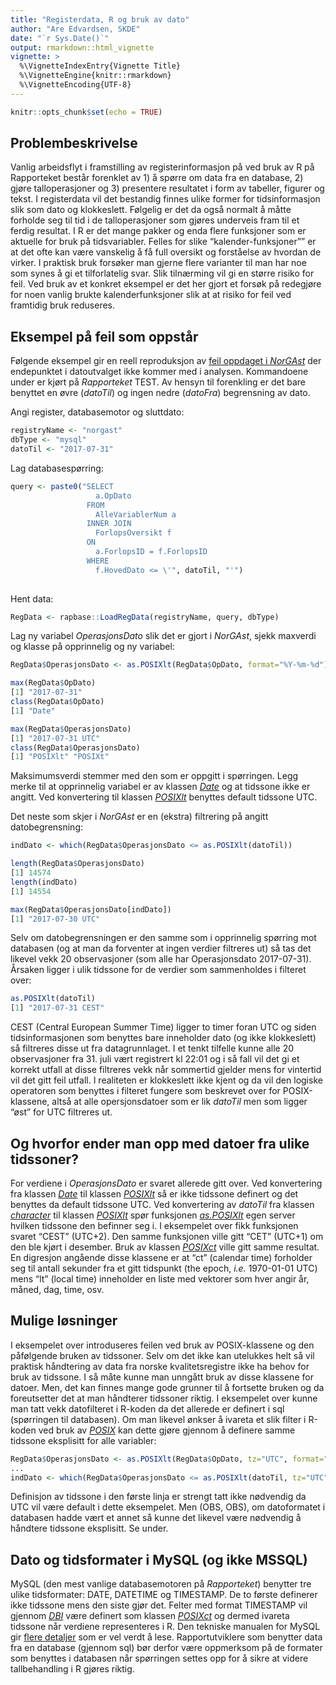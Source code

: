 ```yaml
---
title: "Registerdata, R og bruk av dato"
author: "Are Edvardsen, SKDE"
date: "`r Sys.Date()`"
output: rmarkdown::html_vignette
vignette: >
  %\VignetteIndexEntry{Vignette Title}
  %\VignetteEngine{knitr::rmarkdown}
  %\VignetteEncoding{UTF-8}
---
```


```r
knitr::opts_chunk$set(echo = TRUE)
```

## Problembeskrivelse
Vanlig arbeidsflyt i framstilling av registerinformasjon på ved bruk av R på
Rapporteket består forenklet av 1) å spørre om data fra en database, 2) gjøre
talloperasjoner og 3) presentere resultatet i form av tabeller, figurer og
tekst. I registerdata vil det bestandig finnes ulike former for
tidsinformasjon slik som dato og klokkeslett. Følgelig er det da også normalt
å måtte forholde seg til tid i de talloperasjoner som gjøres underveis fram
til et ferdig resultat. I R er det mange pakker og enda flere funksjoner som er
aktuelle for bruk på tidsvariabler. Felles for slike "kalender-funksjoner"" er
at det ofte kan være vanskelig å få full oversikt og forståelse av hvordan de
virker. I praktisk bruk forsøker man gjerne flere varianter til man har noe som
synes å gi et tilforlatelig svar. Slik tilnærming vil gi en større risiko for
feil. Ved bruk av et konkret eksempel er det her gjort et forsøk på redegjøre
for noen vanlig brukte kalenderfunksjoner slik at at risiko for feil ved
framtidig bruk reduseres.

## Eksempel på feil som oppstår
Følgende eksempel gir en reell reproduksjon av 
[feil oppdaget i *NorGAst*](https://github.com/Rapporteket/norgast/issues/2)
der
endepunktet i datoutvalget ikke kommer med i analysen. Kommandoene under er
kjørt på *Rapporteket* TEST. Av hensyn til forenkling er det bare benyttet
en øvre (*datoTil*) og ingen nedre (*datoFra*) begrensning av dato.

Angi register, databasemotor og sluttdato:
```r
registryName <- "norgast"
dbType <- "mysql"
datoTil <- "2017-07-31"
```

Lag databasespørring:
```r
query <- paste0("SELECT
                   a.OpDato
                 FROM
                   AlleVariablerNum a
                 INNER JOIN
                   ForlopsOversikt f
                 ON
                   a.ForlopsID = f.ForlopsID
                 WHERE
                   f.HovedDato <= \'", datoTil, "'")
                  
```

Hent data:
```r
RegData <- rapbase::LoadRegData(registryName, query, dbType)
```

Lag ny variabel *OperasjonsDato* slik det er gjort i *NorGAst*, sjekk
maxverdi og klasse på opprinnelig og ny variabel:
```r
RegData$OperasjonsDato <- as.POSIXlt(RegData$OpDato, format="%Y-%m-%d")

max(RegData$OpDato)
[1] "2017-07-31"
class(RegData$OpDato)
[1] "Date"

max(RegData$OperasjonsDato)
[1] "2017-07-31 UTC"
class(RegData$OperasjonsDato)
[1] "POSIXlt" "POSIXt"
```
Maksimumsverdi stemmer med den som er oppgitt i spørringen. Legg merke til
at opprinnelig variabel er av klassen
[*Date*](http://stat.ethz.ch/R-manual/R-devel/library/base/html/Dates.html)
og at tidssone ikke er angitt.
Ved konvertering til klassen 
[*POSIXlt*](https://stat.ethz.ch/R-manual/R-devel/library/base/html/DateTimeClasses.html) benyttes default tidssone UTC.

Det neste som skjer i *NorGAst* er en (ekstra) filtrering på angitt
datobegrensning:
```r
indDato <- which(RegData$OperasjonsDato <= as.POSIXlt(datoTil))

length(RegData$OperasjonsDato)
[1] 14574
length(indDato)
[1] 14554

max(RegData$OperasjonsDato[indDato])
[1] "2017-07-30 UTC"
```
Selv om datobegrensningen er den samme som i opprinnelig spørring mot databasen
(og at man da forventer at ingen verdier filtreres ut) så tas det likevel vekk
20 observasjoner (som alle har Operasjonsdato 2017-07-31). Årsaken ligger i
ulik tidssone for de verdier som sammenholdes i filteret over:
```r
as.POSIXlt(datoTil)
[1] "2017-07-31 CEST"
```
CEST (Central European Summer Time) ligger to timer foran UTC og siden
tidsinformasjonen som benyttes bare inneholder dato (og ikke klokkeslett) så
filtreres disse ut fra datagrunnlaget. I et tenkt tilfelle kunne alle 20
observasjoner fra 31. juli vært registrert kl 22:01 og i så fall vil det gi et
korrekt utfall at disse filtreres vekk når sommertid gjelder mens for vintertid
vil det gitt feil utfall. I realiteten er klokkeslett ikke kjent og da vil den
logiske operatoren som benyttes i filteret fungere som beskrevet over for
POSIX-klassene, altså at alle opersjonsdatoer som er lik *datoTil* men som
ligger "øst" for UTC filtreres ut.

## Og hvorfor ender man opp med datoer fra ulike tidssoner?
For verdiene i *OperasjonsDato* er svaret allerede gitt over. Ved konvertering
fra klassen
[*Date*](http://stat.ethz.ch/R-manual/R-devel/library/base/html/Dates.html)
til klassen 
[*POSIXlt*](https://stat.ethz.ch/R-manual/R-devel/library/base/html/DateTimeClasses.html)
så er ikke tidssone definert og
det benyttes da default tidssone UTC. Ved konvertering av *datoTil* fra klassen
[*character*](https://stat.ethz.ch/R-manual/R-devel/library/base/html/character.html)
til klassen 
[*POSIXlt*](https://stat.ethz.ch/R-manual/R-devel/library/base/html/DateTimeClasses.html)
spør funksjonen 
[*as.POSIXlt*](https://stat.ethz.ch/R-manual/R-devel/library/base/html/as.POSIXlt.html)
egen server hvilken tidssone den befinner seg i. I eksempelet over fikk
funksjonen svaret "CEST" (UTC+2). Den samme funksjonen ville gitt "CET" (UTC+1)
om den ble kjørt i desember. Bruk av klassen
[*POSIXct*](https://stat.ethz.ch/R-manual/R-devel/library/base/html/DateTimeClasses.html)
ville gitt samme resultat. En digresjon angående disse klassene er at "ct"
(calendar time) forholder seg til antall sekunder fra et gitt tidspunkt (the
epoch, *i.e.* 1970-01-01 UTC) mens "lt" (local time) inneholder en liste med
vektorer som hver angir år, måned, dag, time, osv.

## Mulige løsninger
I eksempelet over introduseres feilen ved bruk av POSIX-klassene og den
påfølgende bruken av tidssoner. Selv om det ikke kan utelukkes helt så vil
praktisk håndtering av data fra norske kvalitetsregistre ikke ha behov for bruk
av tidssone. I så måte kunne man unngått bruk av disse klassene for datoer.
Men, det kan finnes mange gode grunner til å fortsette bruken og da
foreutsetter det at man håndterer tidssoner riktig. I eksempelet over kunne man
tatt vekk datofilteret i R-koden da det allerede er definert i sql (spørringen
til databasen). Om man likevel ønkser å ivareta et slik filter i R-koden ved
bruk av
[*POSIX*](https://stat.ethz.ch/R-manual/R-devel/library/base/html/DateTimeClasses.html)
kan dette gjøre gjennom å definere samme tidssone eksplisitt
for alle variabler:
```r
RegData$OperasjonsDato <- as.POSIXlt(RegData$OpDato, tz="UTC", format="%Y-%m-%d")
...
indDato <- which(RegData$OperasjonsDato <= as.POSIXlt(datoTil, tz="UTC"))
```
Definisjon av tidssone i den første linja er strengt tatt ikke nødvendig da UTC
vil være default i dette eksempelet. Men (OBS, OBS), om datoformatet i
databasen hadde vært et annet så kunne det likevel være nødvendig å håndtere
tidssone eksplisitt. Se under.

## Dato og tidsformater i MySQL (og ikke MSSQL)
MySQL (den mest vanlige databasemotoren på *Rapporteket*) benytter
tre ulike tidsformater: DATE, DATETIME og TIMESTAMP. De to første definerer
ikke tidssone mens den siste gjør det. Felter med format TIMESTAMP vil gjennom
[*DBI*](https://cran.r-project.org/web/packages/DBI/index.html)
være definert som klassen
[*POSIXct*](https://stat.ethz.ch/R-manual/R-devel/library/base/html/DateTimeClasses.html)
og dermed ivareta tidssone når verdiene representeres i R. Den tekniske
manualen for MySQL gir
[flere detaljer](https://dev.mysql.com/doc/refman/5.5/en/datetime.html) som er
vel verdt å lese. Rapportutviklere som benytter data fra en database (gjennom
sql) bør derfor være oppmerksom på de formater som benyttes i databasen når
spørringen settes opp for å sikre at videre tallbehandling i R gjøres riktig.
